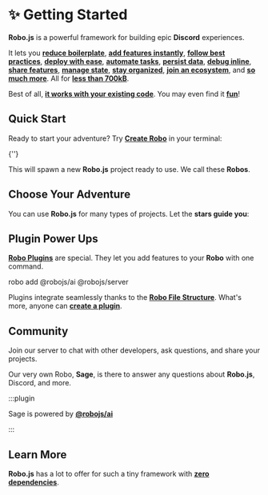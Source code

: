 
# ✨ Getting Started

**Robo.js** is a powerful framework for building epic **Discord** experiences.

It lets you **[reduce boilerplate](./robojs/files)**, **[add features instantly](./plugins/overview)**, **[follow best practices](./robojs/sage)**, **[deploy with ease](./hosting/overview)**, **[automate tasks](./discord-activities/tunnels)**, **[persist data](./robojs/flashcore)**, **[debug inline](./discord-bots/debug)**, **[share features](./plugins/create)**, **[manage state](./robojs/state)**, **[stay organized](./robojs/modules)**, **[join an ecosystem](./plugins/directory)**, and **[so much more](./robojs/overview)**. All for **[less than 700kB](https://packagephobia.com/result?p=robo.js)**.

Best of all, **[it works with your existing code](./discord-bots/migrate)**. You may even find it **[fun](./discord-activities/games)**!

## Quick Start

Ready to start your adventure? Try **[Create Robo](./cli/create-robo)** in your terminal:

<Terminal create>{'<projectName>'}</Terminal>

This will spawn a new **Robo.js** project ready to use. We call these **Robos**.

## Choose Your Adventure

You can use **Robo.js** for many types of projects. Let the **stars guide you**:

<CardContainer>
	<Card
		href="./discord-activities/getting-started"
		title="✨ Discord Activities"
		description="Getting Started with Discord Activities."
	/>
	<Card
		href="./discord-bots/getting-started"
		title="✨ Discord Bots"
		description="Getting Started with Discord Bots."
	/>
</CardContainer>

## Plugin Power Ups

**[Robo Plugins](./plugins/overview)** are special. They let you add features to your **Robo** with one command.

<Terminal execute>robo add @robojs/ai @robojs/server</Terminal>

Plugins integrate seamlessly thanks to the **[Robo File Structure](./robojs/files)**. What's more, anyone can **[create a plugin](./plugins/create)**.

<CardContainer>
	<Card href="./plugins/overview" title="🔌 Robo Plugins" description="Add features to your Robo seamlessly." />
	<Card href="./plugins/directory" title="🗃️ Plugin Directory" description="Browse plugins for your Robo." />
</CardContainer>

## Community

Join our server to chat with other developers, ask questions, and share your projects.

<CardContainer>
	<Card href="https://roboplay.dev/discord" title="✨ Discord Server" description="Join our Discord community!" />
</CardContainer>

Our very own Robo, **Sage**, is there to answer any questions about **Robo.js**, Discord, and more.

:::plugin

Sage is powered by **[@robojs/ai](./plugins/ai)**

:::

## Learn More

**Robo.js** has a lot to offer for such a tiny framework with **[zero dependencies](https://packagephobia.com/result?p=robo.js)**.

<CardContainer>
	<Card href="./robojs/overview" title="🌟 Core Package" description="See what makes Robo.js awesome." />
	<Card href="./hosting/overview" title="🚀 Hosting" description="Deploy your project to stay online 24/7." />
	<Card href="./templates/overview" title="🔗 Templates" description="Kickstart your project with a template." />
	<Card
		href="https://dev.to/waveplay"
		title="🔗 Tutorials"
		description="Learn how to build awesome stuff with Robo.js."
	/>
</CardContainer>
